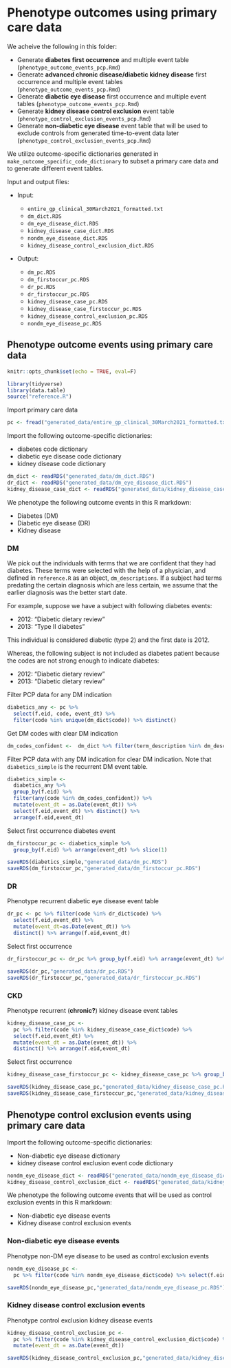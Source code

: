 # Phenotype outcomes using primary care data{#phenotype-outcomes-pcp}

We acheive the following in this folder:

- Generate __diabetes first occurrence__ and multiple event table (`phenotype_outcome_events_pcp.Rmd`)
- Generate __advanced chronic disease/diabetic kidney disease__ first occurrence and multiple event tables (`phenotype_outcome_events_pcp.Rmd`)
- Generate __diabetic eye disease__ first occurrence and multiple event tables (`phenotype_outcome_events_pcp.Rmd`)
- Generate __kidney disease control exclusion__ event table (`phenotype_control_exclusion_events_pcp.Rmd`)
- Generate __non-diabetic eye disease__ event table that will be used to exclude controls from generated time-to-event data later (`phenotype_control_exclusion_events_pcp.Rmd`)

We utilize outcome-specific dictionaries generated in `make_outcome_specific_code_dictionary` to subset a primary care data and to generate different event tables.

Input and output files:

- Input:

  - `entire_gp_clinical_30March2021_formatted.txt`
  - `dm_dict.RDS`
  - `dm_eye_disease_dict.RDS`
  - `kidney_disease_case_dict.RDS`
  - `nondm_eye_disease_dict.RDS`
  - `kidney_disease_control_exclusion_dict.RDS`
  
- Output:

  - `dm_pc.RDS`
  - `dm_firstoccur_pc.RDS`
  - `dr_pc.RDS`
  - `dr_firstoccur_pc.RDS`
  - `kidney_disease_case_pc.RDS`
  - `kidney_disease_case_firstoccur_pc.RDS`
  - `kidney_disease_control_exclusion_pc.RDS`
  - `nondm_eye_disease_pc.RDS`

## Phenotype outcome events using primary care data
  
```r
knitr::opts_chunk$set(echo = TRUE, eval=F)
```

```r
library(tidyverse)
library(data.table)
source("reference.R")
```

Import primary care data
```r
pc <- fread("generated_data/entire_gp_clinical_30March2021_formatted.txt")
```

Import the following outcome-specific dictionaries:

- diabetes code dictionary
- diabetic eye disease code dictionary
- kidney disease code dictionary

```r
dm_dict <- readRDS("generated_data/dm_dict.RDS")
dr_dict <- readRDS("generated_data/dm_eye_disease_dict.RDS")
kidney_disease_case_dict <- readRDS("generated_data/kidney_disease_case_dict.RDS")
```

We phenotype the following outcome events in this R markdown:

- Diabetes (DM)
- Diabetic eye disease (DR)
- Kidney disease

### DM

We pick out the individuals with terms that we are confident that they had diabetes. These terms were selected with the help of a physician, and defined in `reference.R` as an object, `dm_descriptions`. If a subject had terms predating the certain diagnosis which are less certain, we assume that the earlier diagnosis was the better start date. 

For example, suppose we have a subject with following diabetes events:

- 2012: "Diabetic dietary review"
- 2013: "Type II diabetes"

This individual is considered diabetic (type 2) and the first date is 2012.  

Whereas, the following subject is not included as diabetes patient because the codes are not strong enough to indicate diabetes:

- 2012: "Diabetic dietary review"
- 2013: "Diabetic dietary review"

Filter PCP data for any DM indication
```r
diabetics_any <- pc %>%
  select(f.eid, code, event_dt) %>%
  filter(code %in% unique(dm_dict$code)) %>% distinct()
```

Get DM codes with clear DM indication
```r
dm_codes_confident <-  dm_dict %>% filter(term_description %in% dm_descriptions) %>% .$code %>% unique
```

Filter PCP data with any DM indication for clear DM indication. Note that `diabetics_simple` is the recurrent DM event table.
```r
diabetics_simple <- 
  diabetics_any %>% 
  group_by(f.eid) %>% 
  filter(any(code %in% dm_codes_confident)) %>%
  mutate(event_dt = as.Date(event_dt)) %>%
  select(f.eid,event_dt) %>% distinct() %>% 
  arrange(f.eid,event_dt)
```

Select first occurrence diabetes event
```r
dm_firstoccur_pc <- diabetics_simple %>%
  group_by(f.eid) %>% arrange(event_dt) %>% slice(1)
```

```r
saveRDS(diabetics_simple,"generated_data/dm_pc.RDS")
saveRDS(dm_firstoccur_pc,"generated_data/dm_firstoccur_pc.RDS")
```

### DR

Phenotype recurrent diabetic eye disease event table
```r
dr_pc <- pc %>% filter(code %in% dr_dict$code) %>% 
  select(f.eid,event_dt) %>% 
  mutate(event_dt=as.Date(event_dt)) %>% 
  distinct() %>% arrange(f.eid,event_dt)
```

Select first occurrence 
```r
dr_firstoccur_pc <- dr_pc %>% group_by(f.eid) %>% arrange(event_dt) %>% slice(1)
```

```r
saveRDS(dr_pc,"generated_data/dr_pc.RDS")
saveRDS(dr_firstoccur_pc,"generated_data/dr_firstoccur_pc.RDS")
```

### CKD

Phenotype recurrent (**chronic?**) kidney disease event tables
```r
kidney_disease_case_pc <- 
  pc %>% filter(code %in% kidney_disease_case_dict$code) %>% 
  select(f.eid,event_dt) %>%
  mutate(event_dt = as.Date(event_dt)) %>%
  distinct() %>% arrange(f.eid,event_dt)
```

Select first occurrence 
```r
kidney_disease_case_firstoccur_pc <- kidney_disease_case_pc %>% group_by(f.eid) %>% arrange(event_dt) %>% slice(1)
```

```r
saveRDS(kidney_disease_case_pc,"generated_data/kidney_disease_case_pc.RDS")
saveRDS(kidney_disease_case_firstoccur_pc,"generated_data/kidney_disease_case_firstoccur_pc.RDS")
```

## Phenotype control exclusion events using primary care data

Import the following outcome-specific dictionaries:

- Non-diabetic eye disease dictionary
- kidney disease control exclusion event code dictionary

```r
nondm_eye_disease_dict <- readRDS("generated_data/nondm_eye_disease_dict.RDS")
kidney_disease_control_exclusion_dict <- readRDS("generated_data/kidney_disease_control_exclusion_dict.RDS")
```

We phenotype the following outcome events that will be used as control exclusion events in this R markdown:

- Non-diabetic eye disease events
- Kidney disease control exclusion events

### Non-diabetic eye disease events

Phenotype non-DM eye disease to be used as control exclusion events
```r
nondm_eye_disease_pc <- 
  pc %>% filter(code %in% nondm_eye_disease_dict$code) %>% select(f.eid,event_dt) %>% mutate(event_dt=as.Date(event_dt))
```

```r
saveRDS(nondm_eye_disease_pc,"generated_data/nondm_eye_disease_pc.RDS")
```

### Kidney disease control exclusion events

Phenotype control exclusion kidney disease events
```r
kidney_disease_control_exclusion_pc <- 
  pc %>% filter(code %in% kidney_disease_control_exclusion_dict$code) %>%
  mutate(event_dt = as.Date(event_dt))
```

```r
saveRDS(kidney_disease_control_exclusion_pc,"generated_data/kidney_disease_control_exclusion_pc.RDS")
```





















